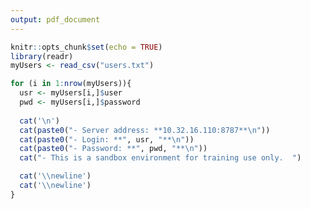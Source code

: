 ```yaml
---
output: pdf_document
---
```


```r
knitr::opts_chunk$set(echo = TRUE)
library(readr)
myUsers <- read_csv("users.txt")
```


```r
for (i in 1:nrow(myUsers)){
  usr <- myUsers[i,]$user
  pwd <- myUsers[i,]$password
  
  cat('\n')
  cat(paste0("- Server address: **10.32.16.110:8787**\n"))
  cat(paste0("- Login: **", usr, "**\n"))
  cat(paste0("- Password: **", pwd, "**\n"))
  cat("- This is a sandbox environment for training use only.  ")

  cat('\\newline')
  cat('\\newline')
}
```